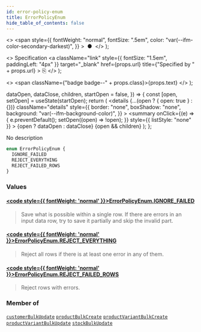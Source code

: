 ```yaml
---
id: error-policy-enum
title: ErrorPolicyEnum
hide_table_of_contents: false
---
```


  <>
    <span
      style={{
        fontWeight: "normal",
        fontSize: ".5em",
        color: "var(--ifm-color-secondary-darkest)",
      }}
    >
      &nbsp;●&nbsp;
    </span>
  </>
);

  <>
    Specification
    <a
      className="link"
      style={{ fontSize: "1.5em", paddingLeft: "4px" }}
      target="\_blank"
      href={props.url}
      title={"Specified by " + props.url}
    >
      ⎘
    </a>
  </>
);

  <>
    <span className={"badge badge--" + props.class}>{props.text}</span>
  </>
);


  dataOpen,
  dataClose,
  children,
  startOpen = false,
}) => {
  const [open, setOpen] = useState(startOpen);
  return (
    <details
      {...(open ? { open: true } : {})}
      className="details"
      style={{
        border: "none",
        boxShadow: "none",
        background: "var(--ifm-background-color)",
      }}
    >
      <summary
        onClick={(e) => {
          e.preventDefault();
          setOpen((open) => !open);
        }}
        style={{ listStyle: "none" }}
      >
        {open ? dataOpen : dataClose}
      </summary>
      {open && children}
    </details>
  );
};

No description

```graphql
enum ErrorPolicyEnum {
  IGNORE_FAILED
  REJECT_EVERYTHING
  REJECT_FAILED_ROWS
}
```

### Values

#### [<code style={{ fontWeight: 'normal' }}>ErrorPolicyEnum.<b>IGNORE_FAILED</b></code>](#)

> Save what is possible within a single row. If there are errors in an input data row, try to save it partially and skip the invalid part.

#### [<code style={{ fontWeight: 'normal' }}>ErrorPolicyEnum.<b>REJECT_EVERYTHING</b></code>](#)

> Reject all rows if there is at least one error in any of them.

#### [<code style={{ fontWeight: 'normal' }}>ErrorPolicyEnum.<b>REJECT_FAILED_ROWS</b></code>](#)

> Reject rows with errors.

### Member of

[`customerBulkUpdate`](../../../api-reference/users/mutations/customer-bulk-update) <Badge class="secondary" text="mutation"/><Bullet />[`productBulkCreate`](../../../api-reference/products/mutations/product-bulk-create) <Badge class="secondary" text="mutation"/><Bullet />[`productVariantBulkCreate`](../../../api-reference/products/mutations/product-variant-bulk-create) <Badge class="secondary" text="mutation"/><Bullet />[`productVariantBulkUpdate`](../../../api-reference/products/mutations/product-variant-bulk-update) <Badge class="secondary" text="mutation"/><Bullet />[`stockBulkUpdate`](../../../api-reference/products/mutations/stock-bulk-update) <Badge class="secondary" text="mutation"/>
